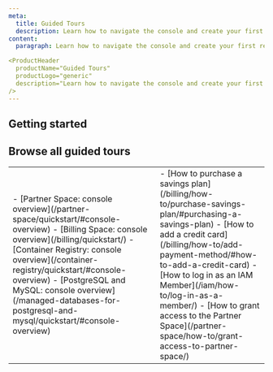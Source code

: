 ```yaml
---
meta:
  title: Guided Tours
  description: Learn how to navigate the console and create your first resources.
content:
  paragraph: Learn how to navigate the console and create your first resources.

<ProductHeader
  productName="Guided Tours"
  productLogo="generic"
  description="Learn how to navigate the console and create your first resources with our guided tours."
/>
---
```


## Getting started

<Grid>
    <DefaultCard 
      title="Scaleway console tour"
      description="Have an overview of our console."
      url="/account/quickstart/#console-overview"
      label="Follow tour"
    />
    <DefaultCard 
      title="Adding a credit card"
      description="Learn how add a credit card to your account"
      url="/billing/how-to/add-payment-method/#how-to-add-a-credit-card"
      label="Follow tour"
    />
    <DefaultCard 
      title="Log in as an IAM Member"
      description="Learn how to use our dedicated login process for Members"
      url="/iam/how-to/log-in-as-a-member/"
      label="Follow tour"
    />
</Grid>


## Browse all guided tours

<table>
  <tr>
    <td>
      - [Partner Space: console overview](/partner-space/quickstart/#console-overview)
      - [Billing Space: console overview](/billing/quickstart/)
      - [Container Registry: console overview](/container-registry/quickstart/#console-overview)
      - [PostgreSQL and MySQL: console overview](/managed-databases-for-postgresql-and-mysql/quickstart/#console-overview)
    </td>
    <td>
      - [How to purchase a savings plan](/billing/how-to/purchase-savings-plan/#purchasing-a-savings-plan)
      - [How to add a credit card](/billing/how-to/add-payment-method/#how-to-add-a-credit-card)
      - [How to log in as an IAM Member](/iam/how-to/log-in-as-a-member/)
      - [How to grant access to the Partner Space](/partner-space/how-to/grant-access-to-partner-space/)
    </td>
  </tr>
</table>